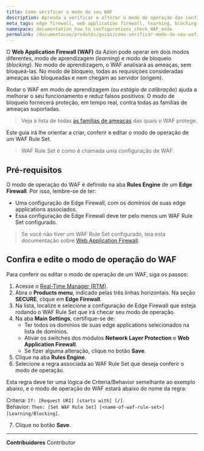 ```yaml
---
title: Como verificar o modo do seu WAF
description: Aprenda a verificar e alterar o modo de operação das configurações do WAF.
meta_tags: edge firewall, web application firewall, learning, blocking, operation modes
namespace: documentation_how_to_configurations_check_WAF_mode
permalink: /documentacao/produtos/guias/como-verificar-modo-do-seu-waf/
---
```


O **Web Application Firewall (WAF)** da Azion pode operar em dois modos diferentes, modo de aprendizagem (*learning*) e modo de bloqueio (*blocking*). No modo de aprendizagem, o WAF analisará as ameaças, sem bloqueá-las. No modo de bloqueio, todas as requisições consideradas ameaças são bloqueadas e nem chegam ao servidor (origem).

Rodar o WAF em modo de aprendizagem (ou *estágio de calibração*) ajuda a melhorar o seu funcionamento e reduz falsos positivos. O modo de bloqueio fornecerá proteção, em tempo real, contra todas as famílias de ameaças suportadas.

> Veja a lista de todas [as famílias de ameaças](/pt-br/documentacao/produtos/edge-firewall/web-application-firewall/) das quais o WAF protege.

Este guia irá lhe orientar a criar, conferir e editar o modo de operação de um WAF Rule Set.

> WAF Rule Set é como é chamada uma configuração de WAF.

## Pré-requisitos

O modo de operação do WAF é definido na aba **Rules Engine** de um **Edge Firewall**. Por isso, lembre-se de ter:

- Uma configuração de Edge Firewall, com os domínios de suas edge applications associados.
- Essa configuração de Edge Firewall deve ter pelo menos um WAF Rule Set configurado.

> Se você não tiver um WAF Rule Set configurado, leia esta documentação sobre [Web Application Firewall](/pt-br/documentacao/produtos/edge-firewall/web-application-firewall/).

## Confira e edite o modo de operação do WAF

Para conferir ou editar o modo de operação de um WAF, siga os passos:

1. Acesse o [Real-Time Manager (RTM)](https://console.azion.com/).
2. Abra o **Products menu**, indicado pelas três linhas horizontais. Na seção **SECURE**, clique em **Edge Firewall**.
3. Na lista, localize e selecione a configuração de Edge Firewall que esteja rodando o WAF Rule Set que irá checar seu modo de operação.
4. Na aba **Main Settings**, certifique-se de:
   - Ter todos os domínios de suas edge applications selecionados na lista de domínios.
   - Ativar os switches dos módulos **Network Layer Protection** e **Web Application Firewall**.
   - Se fizer alguma alteração, clique no botão **Save**.
5. Clique na aba **Rules Engine**.
6. Selecione a regra associada ao WAF Rule Set que deseja conferir o modo de operação.

Esta regra deve ter uma lógica de Criteria/Behavior semelhante ao exemplo abaixo, e o modo de operação do WAF estará abaixo do nome da regra:

Criteria: `If: [Request URI] [starts with] [/]`. <br />
Behavior: `Then: [Set WAF Rule Set] [<name-of-waf-rule-set>] [Learning/Blocking]`.

7. Clique no botão **Save**.


---


**Contribuidores** <ContributorList>Contributor</ContributorList>
